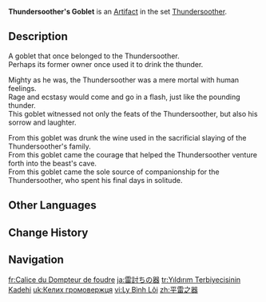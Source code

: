 {{Artifact Infobox
|image = Item Thundersoother's Goblet.png
|set   = Thundersoother
|piece = Goblet of Eonothem
}}
{{Description|The wine goblet from which the Thundersoother, who defeated the Beast of Thunder, once drank violet lightning.}}
'''Thundersoother's Goblet''' is an [[Artifact]] in the set [[Thundersoother]].

==Description==
A goblet that once belonged to the Thundersoother.<br>Perhaps its former owner once used it to drink the thunder.

Mighty as he was, the Thundersoother was a mere mortal with human feelings.<br>Rage and ecstasy would come and go in a flash, just like the pounding thunder.<br>This goblet witnessed not only the feats of the Thundersoother, but also his sorrow and laughter.

From this goblet was drunk the wine used in the sacrificial slaying of the Thundersoother's family.<br>From this goblet came the courage that helped the Thundersoother venture forth into the beast's cave.<br>From this goblet came the sole source of companionship for the Thundersoother, who spent his final days in solitude.

==Other Languages==
{{Other Languages
|en       = Thundersoother's Goblet
|zhs      = 平雷之器
|zhs_rm   = Píng Léi zhī Qì
|zht      = 平雷之器
|zht_rm   = Píng Léi zhī Qì
|zh_tl    = Thunder-Soothing Container
|ja       = 雷討ちの器
|ja_rm    = Kaminari-uchi no Utsuwa
|ja_tl    = Thunder-Conqueror's Vessel
|ko       = 뇌전 정복자의 술잔
|ko_rm    = Noejeon Jeongbokja-ui Suljan
|ko_tl    = Glass of the Thunderbolts-Conqueror
|es       = Cáliz del Domador de Truenos
|es_tl    = Thundertamer's Chalice
|fr       = Calice du Dompteur de foudre
|fr_tl    = Chalice of the Lightning Tamer
|ru       = Бокал усмиряющего гром
|ru_tl    = Thundersoother's Wine Glass
|th       = Thundersoother's Goblet
|vi       = Ly Bình Lôi
|vi_tl    = 
|de       = Kelch des Donnerbändigers
|de_tl    = Chalice of the Thunder Tamer
|id       = Thundersoother's Goblet
|pt       = Cálice do Domador de Raios
|pt_tl    = 
|tr       = Yıldırım Terbiyecisinin Kadehi
|tr_tl    = Lightning Tamer's Goblet
|it       = Calice del Domatore di tuoni
|it_tl    = Goblet of the Thunder Tamer
}}

==Change History==
{{Change History|1.0}}

==Navigation==
{{Artifact Set Navbox|Thundersoother}}

[[fr:Calice du Dompteur de foudre]]
[[ja:雷討ちの器]]
[[tr:Yıldırım Terbiyecisinin Kadehi]]
[[uk:Келих громовержця]]
[[vi:Ly Bình Lôi]]
[[zh:平雷之器]]